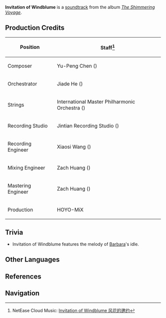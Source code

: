 {{DISPLAYTITLE:Invitation of Windblume}}
{{About|the soundtrack|the event|Invitation of Windblume}}
{{Soundtrack Infobox
|title          = Invitation of Windblume
|image          = The Shimmering Voyage.jpg
|album          = The Shimmering Voyage
|disc           = 4
|number         = 58
|featured       =
|featured2      =
|featured3      =
|featured_disc  =
|featured_disc2 =
|featured_disc3 =
|youtube_id     = OXeli1edmDA
|youtube_time   = 1061
|spotify_id     = 5dDZCZJ8q7WGQUdAImxcUW
|played_in      = Event
|during         = Animated cutscene in [[Dream of Wind and Flowers]]
|domain         =
|previous       = Tale of the Yakshas
|next           = An Inauspicious Blow
}}
'''Invitation of Windblume''' is a [[soundtrack]] from the album ''[[The Shimmering Voyage]]''.

==Production Credits==
{| class="wikitable" style="text-align:left; height:0.5em"
! Position
! Staff<ref>NetEase Cloud Music: [https://music.163.com/#/song?id=1861579822 Invitation of Windblume 风花的邀约]</ref>
|-
! Composer
| Yu-Peng Chen ({{Lang|zh=陈致逸|mini=1}})
|-
! Orchestrator
| Jiade He ({{Lang|zh=何迦德|mini=1}})
|-
! Strings
| International Master Philharmonic Orchestra ({{Lang|zh=国际首席爱乐乐团|mini=1}})
|-
! Recording Studio
| Jintian Recording Studio ({{Lang|zh=金田录音棚|mini=1}})
|-
! Recording Engineer
| Xiaosi Wang ({{Lang|zh=王小四|mini=1}})
|-
! Mixing Engineer
| Zach Huang ({{Lang|zh=黄巍|mini=1}})
|-
! Mastering Engineer
| Zach Huang ({{Lang|zh=黄巍|mini=1}})
|-
! Production
| HOYO-MiX
|}

==Trivia==
* Invitation of Windblume features the melody of [[Barbara]]'s idle.

==Other Languages==
{{Other Languages|default_hidden = 1
|en      = Invitation of Windblume
|zhs     = 风花的邀约
|zhs_rm  = Fēnghuā de Yāoyuē
|zht     = 風花的邀約
|zht_rm  = Fēnghuā de Yāoyuē
|ja      = 風花の招待
|ja_rm   = Windoburuumu no Shoutai{{Assumed}}
}}

==References==
{{Reflist}}

==Navigation==
{{Soundtrack Navbox|The Shimmering Voyage}}